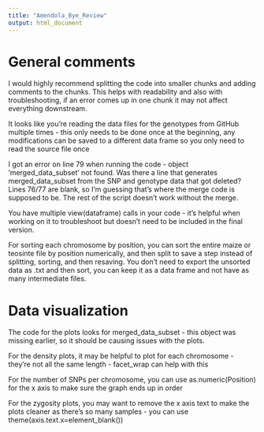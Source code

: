 ```yaml
---
title: "Amendola_Bye_Review"
output: html_document
---
```


# General comments
I would highly recommend splitting the code into smaller chunks and adding comments to the chunks. This helps with readability and also with troubleshooting, if an error comes up in one chunk it may not affect everything downstream.

It looks like you're reading the data files for the genotypes from GitHub multiple times - this only needs to be done once at the beginning, any modifications can be saved to a different data frame so you only need to read the source file once 

I got an error on line 79 when running the code - object 'merged_data_subset' not found. Was there a line that generates merged_data_subset from the SNP and genotype data that got deleted? Lines 76/77 are blank, so I'm guessing that's where the merge code is supposed to be. The rest of the script doesn't work without the merge.

You have multiple view(dataframe) calls in your code - it's helpful when working on it to troubleshoot but doesn't need to be included in the final version.

For sorting each chromosome by position, you can sort the entire maize or teosinte file by position numerically, and then split to save a step instead of splitting, sorting, and then resaving. You don't need to export the unsorted data as .txt and then sort, you can keep it as a data frame and not have as many intermediate files.

# Data visualization
The code for the plots looks for merged_data_subset - this object was missing earlier, so it should be causing issues with the plots.

For the density plots, it may be helpful to plot for each chromosome - they're not all the same length - facet_wrap can help with this

For the number of SNPs per chromosome, you can use as.numeric(Position) for the x axis to make sure the graph ends up in order

For the zygosity plots, you may want to remove the x axis text to make the plots cleaner as there's so many samples - you can use theme(axis.text.x=element_blank())
